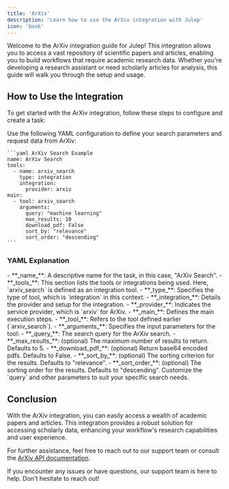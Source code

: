 ```yaml
---
title: 'ArXiv'
description: 'Learn how to use the ArXiv integration with Julep'
icon: 'book'
---
```


Welcome to the ArXiv integration guide for Julep! This integration allows you to access a vast repository of scientific papers and articles, enabling you to build workflows that require academic research data. Whether you're developing a research assistant or need scholarly articles for analysis, this guide will walk you through the setup and usage.

## How to Use the Integration

To get started with the ArXiv integration, follow these steps to configure and create a task:

<Steps>
  <Step title="Define Your Search Parameters">
    Use the following YAML configuration to define your search parameters and request data from ArXiv:

    ```yaml ArXiv Search Example
    name: ArXiv Search
    tools:
      - name: arxiv_search
        type: integration
        integration:
          provider: arxiv
    main:
      - tool: arxiv_search
        arguments:
          query: "machine learning"
          max_results: 10
          download_pdf: False
          sort_by: "relevance"
          sort_order: "descending"
    ```
  </Step>
</Steps>

### YAML Explanation

<AccordionGroup>
  <Accordion title="Basic Configuration">
    - **_name_**: A descriptive name for the task, in this case, "ArXiv Search".
    - **_tools_**: This section lists the tools or integrations being used. Here, `arxiv_search` is defined as an integration tool.
  </Accordion>

  <Accordion title="Tool Configuration">
    - **_type_**: Specifies the type of tool, which is `integration` in this context.
    - **_integration_**: Details the provider and setup for the integration.
      - **_provider_**: Indicates the service provider, which is `arxiv` for ArXiv.
  </Accordion>

  <Accordion title="Workflow Configuration">
    - **_main_**: Defines the main execution steps.
      - **_tool_**: Refers to the tool defined earlier (`arxiv_search`).
      - **_arguments_**: Specifies the input parameters for the tool:
        - **_query_**: The search query for the ArXiv search.
        - **_max_results_**: (optional) The maximum number of results to return. Defaults to 5.
        - **_download_pdf_**: (optional) Return base64 encoded pdfs. Defaults to False.
        - **_sort_by_**: (optional) The sorting criterion for the results. Defaults to "relevance".
        - **_sort_order_**: (optional) The sorting order for the results. Defaults to "descending".
  </Accordion>
</AccordionGroup>

<Note>
  Customize the `query` and other parameters to suit your specific search needs.
</Note>

## Conclusion

With the ArXiv integration, you can easily access a wealth of academic papers and articles. 
This integration provides a robust solution for accessing scholarly data, enhancing your workflow's research capabilities and user experience.

For further assistance, feel free to reach out to our support team or consult the [ArXiv API documentation](https://arxiv.org/help/api/index).

<Callout type="success" title="Need Help?">
  If you encounter any issues or have questions, our support team is here to help. Don't hesitate to reach out!
</Callout> 
